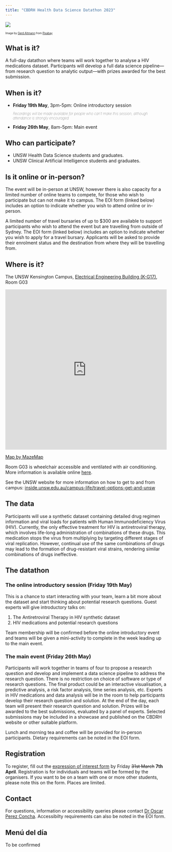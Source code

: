 ```yaml
---
title: "CBDRH Health Data Science Datathon 2023"
---
```


![](images/artificial-intelligence-gfa19cdaa6_1920.jpg)

::: {style="font-size:0.6em;"}
Image by <a href="https://pixabay.com/users/geralt-9301/?utm_source=link-attribution&amp;utm_medium=referral&amp;utm_campaign=image&amp;utm_content=4389372" target="_blank">Gerd Altmann</a> from <a href="https://pixabay.com//?utm_source=link-attribution&amp;utm_medium=referral&amp;utm_campaign=image&amp;utm_content=4389372" target="_blank">Pixabay</a>
:::

## What is it?

A full-day datathon where teams will work together to analyse a HIV medications dataset. Participants will develop a full data science pipeline---from research question to analytic output---with prizes awarded for the best submission. 

## When is it?

-   **Friday 19th May**, 3pm-5pm: Online introductory session
<div style = "font-size: 0.8em; font-weight:100;">
_Recordings will be made available for people who can't make this session, although attendance is strongly encouraged_
</div>

-   **Friday 26th May**, 8am-5pm: Main event

## Who can participate?

* UNSW Health Data Science students and graduates. 
* UNSW Clinical Artificial Intelligence students and graduates. 

## Is it online or in-person?

The event will be in-person at UNSW, however there is also capacity for a limited number of online teams to compete, for those who wish to participate but can not make it to campus. The EOI form (linked below) includes an option to indicate whether you wish to attend online or in-person. 

A limited number of travel bursaries of up to $300 are available to support participants who wish to attend the event but are travelling from outside of Sydney. The EOI form (linked below) includes an option to indicate whether you wish to apply for a travel bursary. Applicants will be asked to provide their enrolment status and the destination from where they will be travelling from.  

## Where is it?

The UNSW Kensington Campus, [Electrical Engineering Building (K-G17)](https://www.learningenvironments.unsw.edu.au/physical-spaces/electrical-engineering-bldg), Room G03

<iframe width="100%" height="500px" frameBorder="0" scrolling="no" marginHeight="0" marginWidth="0" src="https://use.mazemap.com/embed.html#v=1&config=unsw&zlevel=1&center=151.231616,-33.917484&zoom=17&campusid=111&sharepoitype=poi&sharepoi=1000919795&utm_medium=iframe" allow="geolocation"></iframe>
<a href="https://www.mazemap.com/">Map by MazeMap</a>

Room G03 is wheelchair accessible and ventilated with air conditioning. More information is available online [here](https://www.learningenvironments.unsw.edu.au/physical-spaces/electrical-engineering-bldg/k-g17-g03-electrical-engineering-g03).

See the UNSW website for more information on how to get to and from campus: [inside.unsw.edu.au/campus-life/travel-options-get-and-unsw](https://www.inside.unsw.edu.au/campus-life/travel-options-get-and-unsw) 

	
## The data

Participants will use a synthetic dataset containing detailed drug regimen information and viral loads for patients with Human Immunodeficiency Virus (HIV). Currently, the only effective treatment for HIV is antiretroviral therapy, which involves life-long administration of combinations of these drugs. This medication stops the virus from multiplying by targeting different stages of viral replication. However, continual use of the same combinations of drugs may lead to the formation of drug-resistant viral strains, rendering similar combinations of drugs ineffective.

## The datathon

### The online introductory session (Friday 19th May)

This is a chance to start interacting with your team, learn a bit more about the dataset and start thinking about potential research questions. Guest experts will give introductory talks on: 

1. The Antiretroviral Therapy in HIV synthetic dataset 
1. HIV medications and potential research questions

Team membership will be confirmed before the online introductory event and teams will be given a mini-activity to complete in the week leading up to the main event. 


### The main event (Friday 26th May)

Participants will work together in teams of four to propose a research question and develop and implement a data science pipeline to address the research question. There is no restriction on choice of software or type of research questions. The final product could be an interactive visualisation, a predictive analysis, a risk factor analysis, time series analysis, etc. Experts in HIV medications and data analysis will be in the room to help participants develop their research question and solution. At the end of the day, each team will present their research question and solution. Prizes will be awarded to the best submissions, evaluated by a panel of experts. Selected submissions may be included in a showcase and published on the CBDRH website or other suitable platform. 

Lunch and morning tea and coffee will be provided for in-person participants. Dietary requirements can be noted in the EOI form. 

## Registration

To register, fill out the [expression of interest form](https://forms.office.com/r/Ya4dL7iiPM) by Friday ~~31st March~~ **7th April**. Registration is for individuals and teams will be formed by the organisers. If you want to be on a team with one or more other students, please note this on the form. Places are limited.

## Contact

For questions, information or accessibility queries please contact <a href="mailto:o.perezconcha@unsw.edu.au">Dr Oscar Perez Concha</a>. Accessibilty requirements can also be noted in the EOI form. 

::: {.oscar}

<h2>Menú del día</h2>
<p>To be confirmed</p>

:::

